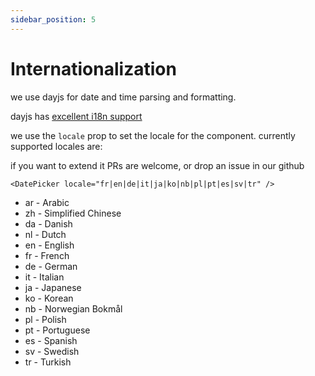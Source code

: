 ```yaml
---
sidebar_position: 5
---
```


# Internationalization
we use dayjs for date and time parsing and formatting.

dayjs has [excellent i18n support](https://day.js.org/docs/en/i18n/i18n)

we use the `locale` prop to set the locale for the component.
currently supported locales are:

if you want to extend it PRs are welcome, or drop an issue in our github

```tsx
<DatePicker locale="fr|en|de|it|ja|ko|nb|pl|pt|es|sv|tr" />
```

- ar - Arabic
- zh - Simplified Chinese
- da - Danish
- nl - Dutch
- en - English
- fr - French
- de - German
- it - Italian
- ja - Japanese
- ko - Korean
- nb - Norwegian Bokmål
- pl - Polish
- pt - Portuguese
- es - Spanish
- sv - Swedish
- tr - Turkish
